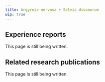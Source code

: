 ---
title: Argyreia nervosa + Salvia divonorum
wip: true
---

## Experience reports

This page is still being written.

## Related research publications

This page is still being written.

